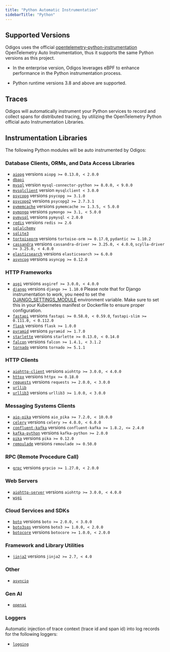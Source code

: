 ```yaml
---
title: "Python Automatic Instrumentation"
sidebarTitle: "Python"
---
```


## Supported Versions

Odigos uses the official [opentelemetry-python-instrumentation](https://github.com/open-telemetry/opentelemetry-python-contrib/tree/main/instrumentation) OpenTelemetry Auto Instrumentation, thus it supports the same Python versions as this project.

- In the enterprise version, Odigos leverages eBPF to enhance performance in the Python instrumentation process.

- Python runtime versions 3.8 and above are supported.


## Traces

Odigos will automatically instrument your Python services to record and collect spans for distributed tracing, by utilizing the OpenTelemetry Python official auto Instrumentation Libraries.

## Instrumentation Libraries

The following Python modules will be auto instrumented by Odigos:

### Database Clients, ORMs, and Data Access Libraries
- [`aiopg`](https://pypi.org/project/aiopg/) versions `aiopg >= 0.13.0, < 2.0.0`
- [`dbapi`](https://opentelemetry-python-contrib.readthedocs.io/en/latest/instrumentation/dbapi/dbapi.html) 
- [`mysql`](https://pypi.org/project/mysql-connector-python/) version `mysql-connector-python >= 8.0.0, < 9.0.0`
- [`mysqlclient`](https://pypi.org/project/mysqlclient/) version `mysqlclient < 3.0.0`
- [`psycopg`](https://pypi.org/project/psycopg/) versions `psycopg >= 3.1.0`
- [`psycopg2`](https://pypi.org/project/psycopg2/) versions `psycopg2 >= 2.7.3.1`
- [`pymemcache`](https://pypi.org/project/pymemcache/) versions `pymemcache >= 1.3.5, < 5.0.0`
- [`pymongo`](https://pypi.org/project/pymongo/) versions `pymongo >= 3.1, < 5.0.0`
- [`pymysql`](https://pypi.org/project/PyMySQL/) versions `pymysql < 2.0.0`
- [`redis`](https://pypi.org/project/redis/) versions `redis >= 2.6`
- [`sqlalchemy`](https://pypi.org/project/SQLAlchemy/)
- [`sqlite3`](https://docs.python.org/3/library/sqlite3.html)
- [`tortoiseorm`](https://pypi.org/project/tortoise-orm/) versions `tortoise-orm >= 0.17.0`, `pydantic >= 1.10.2`
- [`cassandra`](https://pypi.org/project/cassandra-driver/) versions `cassandra-driver >= 3.25.0, < 4.0.0`, `scylla-driver >= 3.25.0, < 4.0.0`
- [`elasticsearch`](https://pypi.org/project/elasticsearch/) versions `elasticsearch >= 6.0.0`
- [`asyncpg`](https://pypi.org/project/asyncpg/) versions `asyncpg >= 0.12.0`

### HTTP Frameworks
- [`asgi`](https://pypi.org/project/asgiref/) versions `asgiref >= 3.0.0, < 4.0.0`
- [`django`](https://pypi.org/project/Django/) versions `django >= 1.10.0`
<Info>Please note that for Django instrumentation to work, you need to set the [DJANGO_SETTINGS_MODULE](https://docs.djangoproject.com/en/5.1/topics/settings/#envvar-DJANGO_SETTINGS_MODULE) environment variable. Make sure to set this in your Kubernetes manifest or Dockerfile to ensure proper configuration.</Info>
- [`fastapi`](https://pypi.org/project/fastapi/) versions `fastapi >= 0.58.0, < 0.59.0`, `fastapi-slim >= 0.111.0, < 0.112.0`
- [`flask`](https://pypi.org/project/Flask/) versions `flask >= 1.0.0`
- [`pyramid`](https://pypi.org/project/pyramid/) versions `pyramid >= 1.7.0`
- [`starlette`](https://pypi.org/project/starlette/) versions `starlette >= 0.13.0, < 0.14.0`
- [`falcon`](https://pypi.org/project/falcon/) versions `falcon >= 1.4.1, < 3.1.2`
- [`tornado`](https://pypi.org/project/tornado/) versions `tornado >= 5.1.1`

### HTTP Clients
- [`aiohttp-client`](https://pypi.org/project/aiohttp/) versions `aiohttp >= 3.0.0, < 4.0.0`
- [`httpx`](https://pypi.org/project/httpx/) versions `httpx >= 0.18.0`
- [`requests`](https://pypi.org/project/requests/) versions `requests >= 2.0.0, < 3.0.0`
- [`urllib`](https://docs.python.org/3/library/urllib.html)
- [`urllib3`](https://pypi.org/project/urllib3/) versions `urllib3 >= 1.0.0, < 3.0.0`

### Messaging Systems Clients
- [`aio-pika`](https://pypi.org/project/aio-pika/) versions `aio_pika >= 7.2.0, < 10.0.0`
- [`celery`](https://pypi.org/project/celery/) versions `celery >= 4.0.0, < 6.0.0`
- [`confluent-kafka`](https://pypi.org/project/confluent-kafka/) versions `confluent-kafka >= 1.8.2, <= 2.4.0`
- [`kafka-python`](https://pypi.org/project/kafka-python/) versions `kafka-python >= 2.0.0`
- [`pika`](https://pypi.org/project/pika/) versions `pika >= 0.12.0`
- [`remoulade`](https://pypi.org/project/remoulade/) versions `remoulade >= 0.50.0`

### RPC (Remote Procedure Call)
- [`grpc`](https://pypi.org/project/grpcio/) versions `grpcio >= 1.27.0, < 2.0.0`

### Web Servers
- [`aiohttp-server`](https://pypi.org/project/aiohttp/) versions `aiohttp >= 3.0.0, < 4.0.0`
- [`wsgi`](https://docs.python.org/3/library/wsgiref.html)

### Cloud Services and SDKs
- [`boto`](https://pypi.org/project/boto/) versions `boto >= 2.0.0, < 3.0.0`
- [`boto3sqs`](https://pypi.org/project/boto3/) versions `boto3 >= 1.0.0, < 2.0.0`
- [`botocore`](https://pypi.org/project/botocore/) versions `botocore >= 1.0.0, < 2.0.0`

### Framework and Library Utilities
- [`jinja2`](https://pypi.org/project/Jinja2/) versions `jinja2 >= 2.7, < 4.0`

### Other
- [`asyncio`](https://pypi.org/project/asyncio/)

### Gen AI 
- [`openai`](https://pypi.org/project/openai/)

### Loggers
Automatic injection of trace context (trace id and span id) into log records for the following loggers:

- [`logging`](https://docs.python.org/3/library/logging.html)